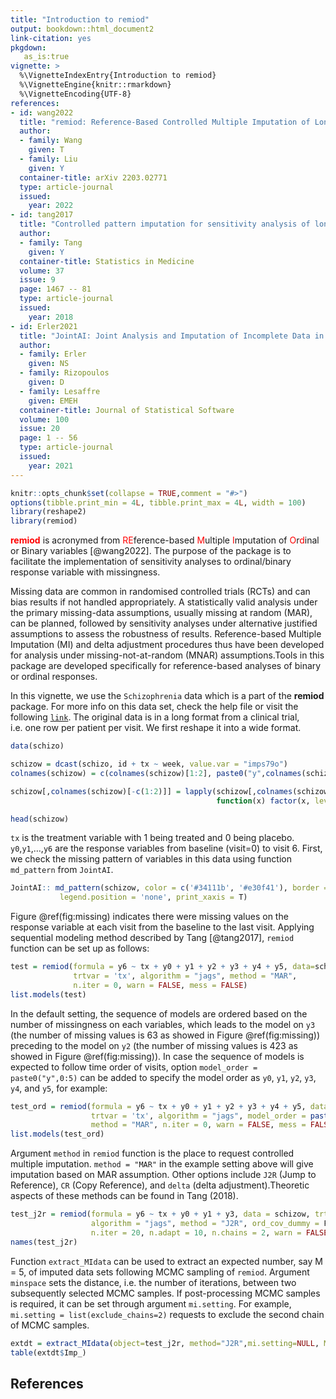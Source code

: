 ---
title: "Introduction to remiod"
output: bookdown::html_document2
link-citation: yes
pkgdown:
   as_is:true
vignette: >
  %\VignetteIndexEntry{Introduction to remiod}
  %\VignetteEngine{knitr::rmarkdown}
  %\VignetteEncoding{UTF-8}
references:
- id: wang2022
  title: "remiod: Reference-Based Controlled Multiple Imputation of Longitudinal Binary and Ordinal Outcomes with Non-ignorable Missingness"
  author:
  - family: Wang
    given: T
  - family: Liu
    given: Y 
  container-title: arXiv 2203.02771
  type: article-journal
  issued:
    year: 2022  
- id: tang2017
  title: "Controlled pattern imputation for sensitivity analysis of longitudinal binary and ordinal outcomes with nonignorable dropout"
  author:
  - family: Tang
    given: Y
  container-title: Statistics in Medicine
  volume: 37
  issue: 9
  page: 1467 -- 81
  type: article-journal
  issued:
    year: 2018
- id: Erler2021
  title: "JointAI: Joint Analysis and Imputation of Incomplete Data in R"
  author:
  - family: Erler
    given: NS
  - family: Rizopoulos
    given: D
  - family: Lesaffre
    given: EMEH
  container-title: Journal of Statistical Software
  volume: 100
  issue: 20
  page: 1 -- 56
  type: article-journal
  issued:
    year: 2021
---

```{r, include = FALSE}
knitr::opts_chunk$set(collapse = TRUE,comment = "#>")
options(tibble.print_min = 4L, tibble.print_max = 4L, width = 100)
library(reshape2)
library(remiod)
```
<font color="red">**remiod**</font> is acronymed from <font color="red">RE</font>ference-based <font color="red">M</font>ultiple <font color="red">I</font>mputation of <font color="red">O</font>r<font color="red">d</font>inal or Binary variables [@wang2022]. The purpose of the package is to facilitate the implementation of sensitivity analyses to ordinal/binary response variable with missingness. 

Missing data are common in randomised controlled trials (RCTs) and can bias results if not handled appropriately. A statistically valid analysis under the primary missing-data assumptions, usually missing at random (MAR), can be planned, followed by sensitivity analyses under alternative justified assumptions to assess the robustness of results. Reference-based Multiple Imputation (MI) and delta adjustment procedures thus have been developed for analysis under missing-not-at-random (MNAR) assumptions.Tools in this package are developed specifically for reference-based analyses of binary or ordinal responses.

In this vignette, we use the `Schizophrenia` data which is a part of the **remiod** package.
For more info on this data set, check the help file or visit the following [`link`](https://hedeker.people.uic.edu/ml.html). The original data is in a long format from a clinical trial, i.e. one row per patient per visit. We first reshape it into a wide format.

```{r data}
data(schizo)

schizow = dcast(schizo, id + tx ~ week, value.var = "imps79o")
colnames(schizow) = c(colnames(schizow)[1:2], paste0("y",colnames(schizow)[-c(1:2)]))

schizow[,colnames(schizow)[-c(1:2)]] = lapply(schizow[,colnames(schizow)[-c(1:2)]], 
                                              function(x) factor(x, levels = c("1", "2", "3", "4"), ordered=TRUE))

head(schizow)
```
`tx` is the treatment variable with 1 being treated and 0 being placebo. `y0`,`y1`,...,`y6` are the response variables from baseline (visit=0) to visit 6. First, we check the missing pattern of variables in this data using function `md_pattern` from `JointAI`.

```{r missing, fig.cap="Missing pattern of Schizophrenia data", fig.align="center", fig.height = 5, fig.width = 7, echo=FALSE}
JointAI:: md_pattern(schizow, color = c('#34111b', '#e30f41'), border = 'white',
           legend.position = 'none', print_xaxis = T)

```
  
Figure \@ref(fig:missing) indicates there were missing values on the response variable at each visit from the baseline to the last visit. Applying sequential modeling method described by Tang [@tang2017], `remiod` function can be set up as follows:

```{r setup}
test = remiod(formula = y6 ~ tx + y0 + y1 + y2 + y3 + y4 + y5, data=schizow,
              trtvar = 'tx', algorithm = "jags", method = "MAR", 
              n.iter = 0, warn = FALSE, mess = FALSE) 
list.models(test)
```
In the default setting, the sequence of models are ordered based on the number of missingness on each variables, which leads to the model on `y3` (the number of missing values is 63 as showed in Figure \@ref(fig:missing)) preceding to the model on `y2` (the number of missing values is 423 as showed in Figure \@ref(fig:missing)). In case the sequence of models is expected to follow time order of visits, option `model_order = paste0("y",0:5)` can be added to specify the model order as `y0`, `y1`, `y2`, `y3`, `y4`, and `y5`, for example:


```{r setup_ord}
test_ord = remiod(formula = y6 ~ tx + y0 + y1 + y2 + y3 + y4 + y5, data=schizow,
                  trtvar = 'tx', algorithm = "jags", model_order = paste0("y",0:5),  
                  method = "MAR", n.iter = 0, warn = FALSE, mess = FALSE) 
list.models(test_ord)
```

Argument `method` in `remiod` function is the place to request controlled multiple imputation. `method = "MAR"` in the example setting above will give imputation based on MAR assumption. Other options include `J2R` (Jump to Reference), `CR` (Copy Reference), and `delta` (delta adjustment).Theoretic aspects of these methods can be found in Tang (2018).


```{r J2R}
test_j2r = remiod(formula = y6 ~ tx + y0 + y1 + y3, data = schizow, trtvar = 'tx', 
                  algorithm = "jags", method = "J2R", ord_cov_dummy = F, 
                  n.iter = 20, n.adapt = 10, n.chains = 2, warn = FALSE, mess = FALSE) 
names(test_j2r)
```

Function `extract_MIdata` can be used to extract an expected number, say M = 5, of imputed data sets following MCMC sampling of `remiod`. Argument `minspace` sets the distance, i.e. the number of iterations, between two subsequently selected MCMC samples. If post-processing MCMC samples is required, it can be set through argument `mi.setting`. For example, `mi.setting = list(exclude_chains=2)` requests to exclude the second chain of MCMC samples.

```{r extract}
extdt = extract_MIdata(object=test_j2r, method="J2R",mi.setting=NULL, M=10, minspace=2)
table(extdt$Imp_)
```

## References



